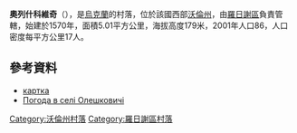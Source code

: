{{coord|50|55|59|N|25|23|24|E|scale:30000|display=title}}

'''奧列什科維奇'''（{{lang-uk|Олешковичі}}），是[[烏克蘭|烏克蘭]]的村落，位於該國西部[[沃倫州|沃倫州]]，由[[羅日謝區|羅日謝區]]負責管轄，始建於1570年，面積5.01平方公里，海拔高度179米，2001年人口86，人口密度每平方公里17人。

==參考資料==
* [http://gska2.rada.gov.ua/pls/z7502/A005?rf7571=4571 картка]{{dead link|date=2017年12月 |bot=InternetArchiveBot |fix-attempted=yes }}
* [http://weather.in.ua/ua/volynskaja/18897 Погода в селі Олешковичі] {{Wayback|url=http://weather.in.ua/ua/volynskaja/18897 |date=20111219095248 }}

[[Category:沃倫州村落|Category:沃倫州村落]]
[[Category:羅日謝區村落|Category:羅日謝區村落]]


{{Volyn-geo-stub}}